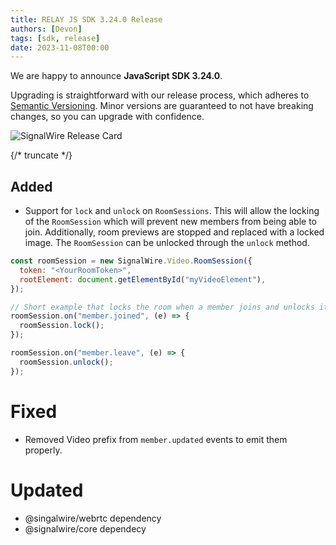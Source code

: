 ---
title: RELAY JS SDK 3.24.0 Release
authors: [Devon]
tags: [sdk, release]
date: 2023-11-08T00:00
---

We are happy to announce **JavaScript SDK 3.24.0**.

Upgrading is straightforward with our release process, which adheres to [Semantic Versioning](https://semver.org/).
Minor versions are guaranteed to not have breaking changes, so you can upgrade with confidence.

![SignalWire Release Card](./_img/img.png)


{/* truncate */}

## Added

- Support for `lock` and `unlock` on `RoomSessions`. This will allow the locking of the `RoomSession` which will prevent new members from being able to join. Additionally, room previews are stopped and replaced with a locked image. The `RoomSession` can be unlocked through the `unlock` method.


```js
const roomSession = new SignalWire.Video.RoomSession({
  token: "<YourRoomToken>",
  rootElement: document.getElementById("myVideoElement"),
});

// Short example that locks the room when a member joins and unlocks it when they leave.
roomSession.on("member.joined", (e) => {
  roomSession.lock();
});

roomSession.on("member.leave", (e) => {
  roomSession.unlock();
});
```

# Fixed

- Removed Video prefix from `member.updated` events to emit them properly.

# Updated

- @singalwire/webrtc dependency
- @signalwire/core dependecy